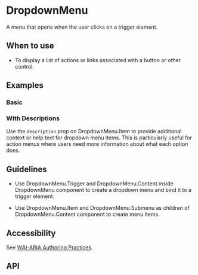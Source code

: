 
<Meta of={DropdownMenu} />

# DropdownMenu

A menu that opens when the user clicks on a trigger element.

## When to use

- To display a list of actions or links associated with a button or other control.

## Examples

### Basic

<Canvas of={Basic} />

### With Descriptions

Use the `description` prop on DropdownMenu.Item to provide additional context or help text for dropdown menu items. This is particularly useful for action menus where users need more information about what each option does.

<Canvas of={WithDescriptions} />

## Guidelines

- Use DropdownMenu.Trigger and DropdownMenu.Content inside DropdownMenu component to create a dropdown menu and bind it to a trigger element.

- Use DropdownMenu.Item and DropdownMenu.Submenu as children of DropdownMenu.Content component to create menu items.

## Accessibility

See [WAI-ARIA Authoring Practices](https://www.w3.org/WAI/ARIA/apg/patterns/menu-button/).

## API

<ArgTypes />
